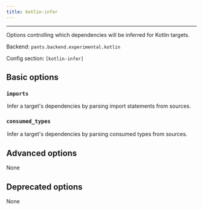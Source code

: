 ```yaml
---
title: kotlin-infer
---
```



---

Options controlling which dependencies will be inferred for Kotlin targets.

Backend: <span className="color--primary">`pants.backend.experimental.kotlin`</span>

Config section: <span className="color--primary">`[kotlin-infer]`</span>

<span className={styles.options}>

## Basic options

### `imports`

<Option
  cli_repr={`--[no-]kotlin-infer-imports`}
  env_repr='PANTS_KOTLIN_INFER_IMPORTS'
  default_repr={`True`}
>
Infer a target&#x27;s dependencies by parsing import statements from sources.
</Option>

### `consumed_types`

<Option
  cli_repr={`--[no-]kotlin-infer-consumed-types`}
  env_repr='PANTS_KOTLIN_INFER_CONSUMED_TYPES'
  default_repr={`True`}
>
Infer a target&#x27;s dependencies by parsing consumed types from sources.
</Option>

## Advanced options

None

## Deprecated options

None

</span>